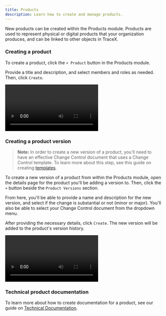 ```yaml
---
title: Products
description: Learn how to create and manage products.
---
```


New products can be created within the Products module. Products are used to represent physical or digital products that your organization produces, and can be linked to other objects in TraceX.

### Creating a product

To create a product, click the `+ Product` button in the Products module.

Provide a title and description, and select members and roles as needed. Then, click `Create`.

<video controls>
  <source src="/src/assets/videos/eqms/products-create.mp4" type="video/mp4" />
</video>

### Creating a product version

> **Note:** In order to create a new version of a product, you'll need to have an effective Change Control document that uses a Change Control template. To learn more about this step, see this guide on creating [templates](../templates).

To create a new version of a product from within the Products module, open the details page for the product you'll be adding a version to. Then, click the `+` button beside the `Product Versions` section.

From here, you'll be able to provide a name and description for the new version, and select if the change is substantial or not (minor or major). You'll also be able to select your Change Control document from the dropdown menu.

After providing the necessary details, click `Create`. The new version will be added to the product's version history.

<video controls>
  <source src="/src/assets/videos/eqms/products-version.mp4" type="video/mp4" />
</video>

### Technical product documentation

To learn more about how to create documentation for a product, see our guide on [Technical Documentation](../technical-documentation).